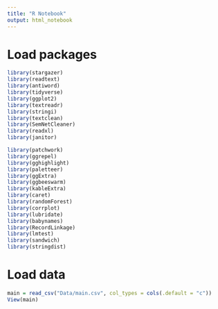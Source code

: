 ```yaml
---
title: "R Notebook"
output: html_notebook
---
```


# Load packages

```r
library(stargazer)
library(readtext)
library(antiword)
library(tidyverse)
library(ggplot2)
library(textreadr)
library(stringi)
library(textclean)
library(SemNetCleaner)
library(readxl)
library(janitor)

library(patchwork)
library(ggrepel)
library(gghighlight)
library(paletteer)
library(ggExtra)
library(ggbeeswarm)
library(kableExtra)
library(caret)
library(randomForest)
library(corrplot)
library(lubridate)
library(babynames)
library(RecordLinkage)
library(lmtest)
library(sandwich)
library(stringdist)
```

# Load data

```r
main = read_csv("Data/main.csv", col_types = cols(.default = "c"))
View(main)
```


